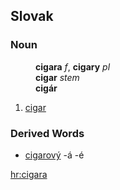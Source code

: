 ==Slovak==
===Noun===
:'''cigara''' ''f'', '''cigary''' ''pl''
:'''cigar''' ''stem''
:'''cigár''' ''{{genpl}}''
:{{decpat}} {{zena}}
# [[cigar]]
===Derived Words===
* [[cigarový]] -á -é

[[hr:cigara]]
